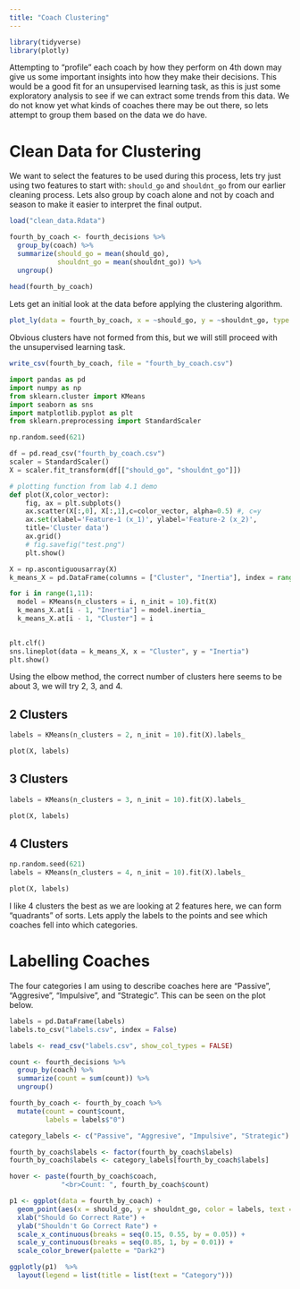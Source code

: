 ```yaml
---
title: "Coach Clustering"
---
```


```r
library(tidyverse)
library(plotly)
```

Attempting to "profile" each coach by how they perform on 4th down may give us some important insights into how they make their decisions. This would be a good fit for an unsupervised learning task, as this is just some exploratory analysis to see if we can extract some trends from this data. We do not know yet what kinds of coaches there may be out there, so lets attempt to group them based on the data we do have.

# Clean Data for Clustering

We want to select the features to be used during this process, lets try just using two features to start with: `should_go` and `shouldnt_go` from our earlier cleaning process. Lets also group by coach alone and not by coach and season to make it easier to interpret the final output.

```r
load("clean_data.Rdata")

fourth_by_coach <- fourth_decisions %>% 
  group_by(coach) %>%
  summarize(should_go = mean(should_go),
            shouldnt_go = mean(shouldnt_go)) %>%
  ungroup()
  
head(fourth_by_coach)
```

Lets get an initial look at the data before applying the clustering algorithm.

```r
plot_ly(data = fourth_by_coach, x = ~should_go, y = ~shouldnt_go, type = "scatter", mode = "markers")
```

Obvious clusters have not formed from this, but we will still proceed with the unsupervised learning task.

```r
write_csv(fourth_by_coach, file = "fourth_by_coach.csv")
```

```python
import pandas as pd
import numpy as np
from sklearn.cluster import KMeans
import seaborn as sns
import matplotlib.pyplot as plt
from sklearn.preprocessing import StandardScaler

np.random.seed(621)
```

```python
df = pd.read_csv("fourth_by_coach.csv")
scaler = StandardScaler()
X = scaler.fit_transform(df[["should_go", "shouldnt_go"]])
```

```python
# plotting function from lab 4.1 demo
def plot(X,color_vector):
    fig, ax = plt.subplots()
    ax.scatter(X[:,0], X[:,1],c=color_vector, alpha=0.5) #, c=y
    ax.set(xlabel='Feature-1 (x_1)', ylabel='Feature-2 (x_2)',
    title='Cluster data')
    ax.grid()
    # fig.savefig("test.png")
    plt.show()
```

```python
X = np.ascontiguousarray(X)
k_means_X = pd.DataFrame(columns = ["Cluster", "Inertia"], index = range(10))

for i in range(1,11):
  model = KMeans(n_clusters = i, n_init = 10).fit(X)
  k_means_X.at[i - 1, "Inertia"] = model.inertia_
  k_means_X.at[i - 1, "Cluster"] = i
  

plt.clf()
sns.lineplot(data = k_means_X, x = "Cluster", y = "Inertia")
plt.show()
```

Using the elbow method, the correct number of clusters here seems to be about 3, we will try 2, 3, and 4.

## 2 Clusters

```python
labels = KMeans(n_clusters = 2, n_init = 10).fit(X).labels_

plot(X, labels)
```

## 3 Clusters

```python
labels = KMeans(n_clusters = 3, n_init = 10).fit(X).labels_

plot(X, labels)
```

## 4 Clusters

```python
np.random.seed(621)
labels = KMeans(n_clusters = 4, n_init = 10).fit(X).labels_

plot(X, labels)
```

I like 4 clusters the best as we are looking at 2 features here, we can form "quadrants" of sorts. Lets apply the labels to the points and see which coaches fell into which categories.

# Labelling Coaches

The four categories I am using to describe coaches here are "Passive", "Aggresive", "Impulsive", and "Strategic". This can be seen on the plot below.

```python
labels = pd.DataFrame(labels)
labels.to_csv("labels.csv", index = False)
```

```r
labels <- read_csv("labels.csv", show_col_types = FALSE)

count <- fourth_decisions %>%
  group_by(coach) %>%
  summarize(count = sum(count)) %>%
  ungroup()

fourth_by_coach <- fourth_by_coach %>%
  mutate(count = count$count,
         labels = labels$"0") 

category_labels <- c("Passive", "Aggresive", "Impulsive", "Strategic")

fourth_by_coach$labels <- factor(fourth_by_coach$labels)
fourth_by_coach$labels <- category_labels[fourth_by_coach$labels]

hover <- paste(fourth_by_coach$coach,
             "<br>Count: ", fourth_by_coach$count)

p1 <- ggplot(data = fourth_by_coach) +
  geom_point(aes(x = should_go, y = shouldnt_go, color = labels, text = hover)) +
  xlab("Should Go Correct Rate") +
  ylab("Shouldn't Go Correct Rate") +
  scale_x_continuous(breaks = seq(0.15, 0.55, by = 0.05)) +
  scale_y_continuous(breaks = seq(0.85, 1, by = 0.01)) +
  scale_color_brewer(palette = "Dark2")

ggplotly(p1)  %>%
  layout(legend = list(title = list(text = "Category")))

```
